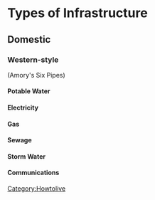 = Types of Infrastructure =
== Domestic ==
=== Western-style ===
(Amory's Six Pipes)
==== Potable Water ====
==== Electricity ====
==== Gas ====
==== Sewage ====
==== Storm Water ====
==== Communications ====

[[Category:Howtolive]]